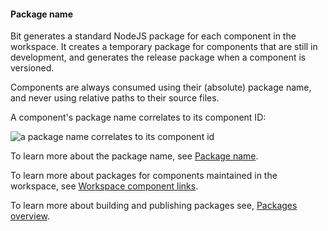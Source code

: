 
#### Package name

Bit generates a standard NodeJS package for each component in the workspace.
It creates a temporary package for components that are still in development, and generates the release package when a component is versioned.

Components are always consumed using their (absolute) package name, and never using relative paths to their source files.

A component's package name correlates to its component ID:

<Image maxWidth={300} src={packageName} alt="a package name correlates to its component id" />

<br />

To learn more about the package name, see [Package name](https://bit.dev/docs/packages/package-name).

To learn more about packages for components maintained in the workspace, see [Workspace component links](https://bit.dev/docs/workspace/structure/component-links).

To learn more about building and publishing packages see, [Packages overview](https://bit.dev/docs/packages/packages-overview).

